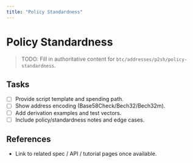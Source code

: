 ```yaml
---
title: "Policy Standardness"
---
```


# Policy Standardness

> TODO: Fill in authoritative content for `btc/addresses/p2sh/policy-standardness`.

## Tasks
- [ ] Provide script template and spending path.
- [ ] Show address encoding (Base58Check/Bech32/Bech32m).
- [ ] Add derivation examples and test vectors.
- [ ] Include policy/standardness notes and edge cases.

## References
- Link to related spec / API / tutorial pages once available.
